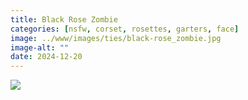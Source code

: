 ```yaml
---
title: Black Rose Zombie
categories: [nsfw, corset, rosettes, garters, face]
image: ../www/images/ties/black-rose_zombie.jpg
image-alt: ""
date: 2024-12-20
---
```



![](../www/images/ties/black-rose_zombie.jpg)

